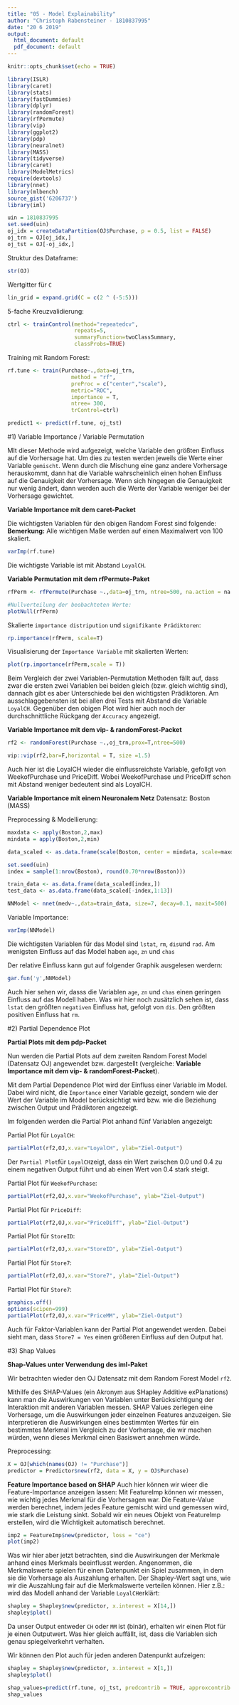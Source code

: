 ```yaml
--- 
title: "05 - Model Explainability"
author: "Christoph Rabensteiner - 1810837995"
date: "20 6 2019"
output:
  html_document: default
  pdf_document: default
---
```


```r
knitr::opts_chunk$set(echo = TRUE)
```


```r
library(ISLR)
library(caret)
library(stats)
library(fastDummies) 
library(dplyr)
library(randomForest)
library(rfPermute)
library(vip)
library(ggplot2)
library(pdp)
library(neuralnet)
library(MASS)
library(tidyverse)
library(caret)
library(ModelMetrics)
require(devtools)
library(nnet)
library(mlbench)
source_gist('6206737')
library(iml)
```

```r
uin = 1810837995
set.seed(uin)
oj_idx = createDataPartition(OJ$Purchase, p = 0.5, list = FALSE)
oj_trn = OJ[oj_idx,]
oj_tst = OJ[-oj_idx,]
```

Struktur des Dataframe:
```r
str(OJ)
```

Wertgitter für `C`
```r
lin_grid = expand.grid(C = c(2 ^ (-5:5)))
```

5-fache Kreuzvalidierung:
```r
ctrl <- trainControl(method="repeatedcv",
                     repeats=5,	
                     summaryFunction=twoClassSummary,
                     classProbs=TRUE)
```

Training mit Random Forest:
```r
rf.tune <- train(Purchase~.,data=oj_trn,
                    method = "rf",
                    preProc = c("center","scale"),
                    metric="ROC",
                    importance = T,
                    ntree= 300,
                    trControl=ctrl)	

```

```r
predict1 <- predict(rf.tune, oj_tst)
```

#1) Variable Importance / Variable Permutation

MIt dieser Methode wird aufgezeigt, welche Variable den größten Einfluss auf die Vorhersage hat. Um dies zu testen werden jeweils die Werte einer Variable `gemischt`. Wenn durch die Mischung eine ganz andere Vorhersage herauskommt, dann hat die Variable wahrscheinlich einen hohen Einfluss auf die Genauigkeit der Vorhersage. Wenn sich hingegen die Genauigkeit nur wenig ändert, dann werden auch die Werte der Variable weniger bei der Vorhersage gewichtet. 


**Variable Importance mit dem caret-Packet**

Die wichtigsten Variablen für den obigen Random Forest sind folgende:
**Bemerkung:** Alle wichtigen Maße werden auf einen Maximalwert von 100 skaliert. 

```r
varImp(rf.tune)
```
Die wichtigste Variable ist mit Abstand `LoyalCH`.


**Variable Permutation mit dem rfPermute-Paket**

```r
rfPerm <- rfPermute(Purchase ~.,data=oj_trn, ntree=500, na.action = na.omit, nrep = 50, num.cores =1)
```


```r
#Nullverteilung der beobachteten Werte:
plotNull(rfPerm)
```

Skalierte `importance distripution` und `signifikante Prädiktoren`:
```r
rp.importance(rfPerm, scale=T)
```

Visualisierung der `Importance Variable` mit skalierten Werten:

```r
plot(rp.importance(rfPerm,scale = T))
```

Beim Vergleich der zwei Variablen-Permutation Methoden fällt auf, dass zwar die ersten zwei Variablen bei beiden gleich (bzw. gleich wichtig sind), dannach gibt es aber Unterschiede bei den wichtigsten Prädiktoren. Am ausschlaggebensten ist bei allen drei Tests mit Abstand die Variable `LoyalCH`. Gegenüber den obigen Plot wird hier auch noch der durchschnittliche Rückgang der `Accuracy` angezeigt. 

**Variable Importance mit dem vip- & randomForest-Packet**

```r
rf2 <- randomForest(Purchase ~.,oj_trn,prox=T,ntree=500)
```

```r
vip::vip(rf2,bar=F,horizontal = T, size =1.5)
```


Auch hier ist die LoyalCH wieder die einflussreichste Variable, gefollgt von WeekofPurchase und PriceDiff. Wobei WeekofPurchase und PriceDiff schon mit Abstand weniger bedeutent sind als LoyalCH.

**Variable Importance mit einem Neuronalem Netz**
Datensatz: Boston (MASS)


Preprocessing & Modellierung:
```r
maxdata <- apply(Boston,2,max)
mindata = apply(Boston,2,min)

data_scaled <- as.data.frame(scale(Boston, center = mindata, scale=maxdata-mindata))

set.seed(uin)
index = sample(1:nrow(Boston), round(0.70*nrow(Boston)))

train_data <- as.data.frame(data_scaled[index,])
test_data <- as.data.frame(data_scaled[-index,1:13])

NNModel <- nnet(medv~.,data=train_data, size=7, decay=0.1, maxit=500)
```

Variable Importance:
```r
varImp(NNModel)
```
Die wichtigsten Variablen für das Model sind `lstat`, `rm`, `dis`und `rad`. Am wenigsten Einfluss auf das Model haben `age`, `zn` und `chas`

Der relative Einfluss kann gut auf folgender Graphik ausgelesen werdern:
```r
gar.fun('y',NNModel)
```


Auch hier sehen wir, dasss die Variablen `age`, `zn` und `chas` einen geringen Einfluss auf das Modell haben. Was wir hier noch zusätzlich sehen ist, dass `lstat` den größten `negativen` Einfluss hat, gefolgt von `dis`. Den größten positiven Einfluss hat `rm`.



#2) Partial Dependence Plot

**Partial Plots mit dem pdp-Packet**

Nun werden die Partial Plots auf dem zweiten Random Forest Model (Datensatz OJ) angewendet bzw. dargestellt (vergleiche: **Variable Importance mit dem vip- & randomForest-Packet**).

Mit dem Partial Dependence Plot wird der Einfluss einer Variable im Model. Dabei wird nicht, die `Importance` einer Variable gezeigt, sondern wie der Wert der Variable im Model berücksichtigt wird bzw. wie die Beziehung zwischen Output und Prädiktoren angezeigt. 

Im folgenden werden die Partial Plot anhand fünf Variablen angezeigt:

Partial Plot für `LoyalCH`:
```r
partialPlot(rf2,OJ,x.var="LoyalCH", ylab="Ziel-Output")
```

Der `Partial Plot`für `LoyalCH`zeigt, dass ein Wert zwischen 0.0 und 0.4 zu einem negativen Output führt und ab einen Wert von 0.4 stark steigt. 



Partial Plot für `WeekofPurchase`:
```r
partialPlot(rf2,OJ,x.var="WeekofPurchase", ylab="Ziel-Output")
```

Partial Plot für `PriceDiff`:
```r
partialPlot(rf2,OJ,x.var="PriceDiff", ylab="Ziel-Output")
```

Partial Plot für `StoreID`:
```r
partialPlot(rf2,OJ,x.var="StoreID", ylab="Ziel-Output")
```

Partial Plot für `Store7`:
```r
partialPlot(rf2,OJ,x.var="Store7", ylab="Ziel-Output")
```

Partial Plot für `Store7`:
```r
graphics.off()
options(scipen=999)
partialPlot(rf2,OJ,x.var="PriceMM", ylab="Ziel-Output")
```

Auch für Faktor-Variablen kann der Partial Plot angewendet werden. Dabei sieht man, dass `Store7 = Yes` einen größeren Einfluss auf den Output hat. 



#3) Shap Values

**Shap-Values unter Verwendung des iml-Paket**

Wir betrachten wieder den OJ Datensatz mit dem Random Forest Model `rf2`.

Mithilfe des SHAP-Values (ein Akronym aus SHapley Additive exPlanations) kann man die Auswirkungen von Variablen unter Berücksichtigung der Interaktion mit anderen Variablen messen. 
SHAP Values zerlegen eine Vorhersage, um die Auswirkungen jeder einzelnen Features anzuzeigen. Sie interpretieren die Auswirkungen eines bestimmten Wertes für ein bestimmtes Merkmal im Vergleich zu der Vorhersage, die wir machen würden, wenn dieses Merkmal einen Basiswert annehmen würde.


Preprocessing:
```r
X = OJ[which(names(OJ) != "Purchase")]
predictor = Predictor$new(rf2, data = X, y = OJ$Purchase)
```

**Feature Importance based on SHAP**
Auch hier können wir wieer die Feature-Importance anzeigen lassen:
Mit FeatureImp können wir messen, wie wichtig jedes Merkmal für die Vorhersagen war. Die Feature-Value werden berechnet, indem jedes Feature gemischt wird und gemessen wird, wie stark die Leistung sinkt. Sobald wir ein neues Objekt von FeatureImp erstellen, wird die Wichtigkeit automatisch berechnet.

```r
imp2 = FeatureImp$new(predictor, loss = "ce")
plot(imp2)
```


Was wir hier aber jetzt betrachten, sind die Auswirkungen der Merkmale anhand eines Merkmals beeinflusst werden. Angenommen, die Merkmalswerte spielen für einen Datenpunkt ein Spiel zusammen, in dem sie die Vorhersage als Auszahlung erhalten. Der Shapley-Wert sagt uns, wie wir die Auszahlung fair auf die Merkmalswerte verteilen können. 
Hier z.B.: wird das Modell anhand der Variable `LoyalCH`erklärt:
```r
shapley = Shapley$new(predictor, x.interest = X[14,])
shapley$plot()
```

Da unser Output entweder `CH` oder `MM` ist (binär), erhalten wir einen Plot für je einen Outputwert. Was hier gleich auffällt, ist, dass die Variablen sich genau spiegelverkehrt verhalten. 

Wir können den Plot auch für jeden anderen Datenpunkt aufzeigen:
```r
shapley = Shapley$new(predictor, x.interest = X[1,])
shapley$plot()
```


```r
shap_values=predict(rf.tune, oj_tst, predcontrib = TRUE, approxcontrib = F)
shap_values
```

